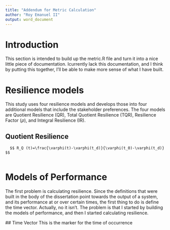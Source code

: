 ```yaml
---
title: "Addendum for Metric Calculation"
author: "Roy Emanuel II"
output: word_document
---
```


# Introduction

  This section is intended to build up the metric.R file and turn it
  into a nice little piece of documentation. Icurrently lack this
  documentation, and I think by putting this together, I'll be able to make
  more sense of what I have built.


# Resilience models

  This study uses four resilience models and develops those into four
  additional models that include the stakeholder preferences. The four
  models are Quotient Resilience (QR), Total Quotient Resilience (TQR),
  Resilience Factor ($\rho$), and Integral Resilience (IR).

## Quotient Resilience
      $$ R_Q (t)=\frac{\varphi(t)-\varphi(t_d)}{\varphi(t_0)-\varphi(t_d)} $$
      
# Models of Performance

  The first problem is calculating resilience. Since the definitions that
  were built in the body of the dissertation point towards the output of a
  system, and its performance at or over certain times, the first thing
  to do is define the time vector. Actually, no it isn't. The problem
  is that I started by building the models of performance, and then I started
  calculating resilience. 

  ## Time Vector
  This is the marker for the time of occurrence